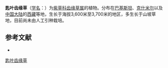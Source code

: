 {{Speciesbox
| name = 匙叶齿缘草
| status = 
| status_system = 
| image =
| genus = Eritrichium
| species = spathulatum
| authority = (Benth.) C. B. Clarke
}}

'''匙叶齿缘草'''（[[学名|学名]]：{{lang|la|''Eritrichium spathulatum''}}）为[[紫草科|紫草科]][[齿缘草属|齿缘草属]]的植物。分布在[[巴基斯坦|巴基斯坦]]、[[克什米尔|克什米尔]]以及[[中国大陆|中国大陆]]的[[西藏|西藏]]等地，生长于海拔3,600米至3,700米的地区，多生长于山坡草地，目前尚未由人工引种栽培。

== 参考文献 ==
<div class="references-small">
* {{cite web| url =http://www.bioinfo.cn/db05/KmzwSpecies.php?action=view&id=2289| title =匙叶齿缘草| work =《中国高等植物数据库全库》| publisher =中国科学院微生物研究所| author =昆明植物研究所| accessdate =2009-02-23| deadurl =yes| archiveurl =https://web.archive.org/web/20160305063656/http://www.bioinfo.cn/db05/KmzwSpecies.php?action=view&id=2289| archivedate =2016-03-05}}
</div>
{{Taxonbar|from=Q10904183}}

[[Category:山琉璃草属|匙叶齿缘草]]


{{植物小作品}}
